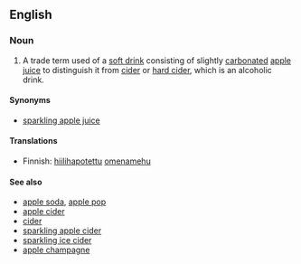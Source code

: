 ==English==

===Noun===
{{en-noun|sg=sparkling cider}}

# {{US}} A trade term used of a [[soft drink]] consisting of slightly [[carbonated]] [[apple juice]] to distinguish it from [[cider]] or [[hard cider]], which is an alcoholic drink.

====Synonyms====
* [[sparkling apple juice]]

====Translations====
{{trans-top}}
* Finnish: [[hiilihapotettu]] [[omenamehu]]
{{trans-bottom}}

====See also====
*[[apple soda]], [[apple pop]]
*[[apple cider]]
*[[cider]]
*[[sparkling apple cider]]
*[[sparkling ice cider]]
*[[apple champagne]]